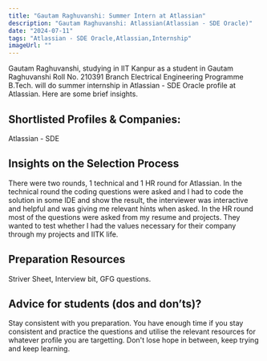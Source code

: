 ```yaml
---
title: "Gautam Raghuvanshi: Summer Intern at Atlassian"
description: "Gautam Raghuvanshi: Atlassian(Atlassian - SDE Oracle)"
date: "2024-07-11"
tags: "Atlassian - SDE Oracle,Atlassian,Internship"
imageUrl: ""
---
```


Gautam Raghuvanshi, studying in IIT Kanpur as a  student in Gautam Raghuvanshi Roll No.  210391 Branch Electrical Engineering Programme B.Tech. will do
 summer internship in Atlassian - SDE Oracle profile at Atlassian. Here are some brief
insights.

## Shortlisted Profiles & Companies:
Atlassian - SDE

## Insights on the Selection Process
There were two rounds, 1 technical and 1 HR round for Atlassian. In the technical round the coding questions were asked and I had to code the solution in some IDE and show the result, the interviewer was interactive and helpful and was giving me relevant hints when asked. In the HR round most of the questions were asked from my resume and projects. They wanted to test whether I had the values necessary for their company through my projects and IITK life.

##  Preparation Resources
Striver Sheet, Interview bit, GFG questions.

## Advice for students (dos and don’ts)? 
Stay consistent with you preparation. You have enough time if you stay consistent and practice the questions and utilise the relevant resources for whatever profile you are targetting. Don&#39;t lose hope in between, keep trying and keep learning.

